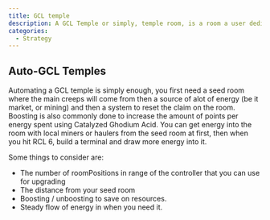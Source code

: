 ```yaml
---
title: GCL temple
description: A GCL Temple or simply, temple room, is a room a user dedicates to gaining Global Control Level (GCL) points by pumping as much energy as possible into a controller as fast as possible then uncalming the room and repeating the process. This is done to increase GCL and therfor increase the amount of rooms a user can claim, or to simply increase their ranking on the leaderboards for that month.
categories:
  - Strategy
---
```


## Auto-GCL Temples

Automating a GCL temple is simply enough, you first need a seed room where the main creeps will come from then a source of alot of energy (be it market, or mining) and then a system to reset the claim on the room. Boosting is also commonly done to increase the amount of points per energy spent using Catalyzed Ghodium Acid. You can get energy into the room with local miners or haulers from the seed room at first, then when you hit RCL 6, build a terminal and draw more energy into it.

Some things to consider are:

- The number of roomPositions in range of the controller that you can use for upgrading
- The distance from your seed room
- Boosting / unboosting to save on resources.
- Steady flow of energy in when you need it.
